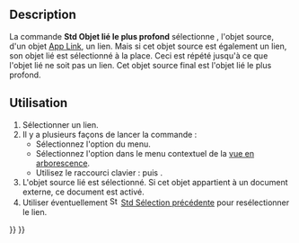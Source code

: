 <languages/>

{{Docnav/fr
|[[Std_LinkSelectLinked/fr|Objet lié]]
|[[Std_LinkSelectAllLinks/fr|Tous les liens]]
|[[Std_View_Menu/fr|Menu affichage]]
|IconL=Std_LinkSelectLinked.svg
|IconR=Std_LinkSelectAllLinks.svg
|IconC=Freecad.svg
}}

{{GuiCommand/fr
|Name=Std LinkSelectLinkedFinal
|Name/fr=Std Objet lié le plus profond
|MenuLocation=Affichage → Navigation par lien → Aller à l'objet lié le plus profond
|Workbenches=Tous
|Shortcut={{KEY|S}} {{KEY|D}}
|Version=0.19
|SeeAlso=[[Std_LinkSelectLinked/fr|Std Objet lié]], [[Std_LinkSelectAllLinks/fr|Std Tous les liens]]
}}

== Description ==

La commande '''Std Objet lié le plus profond''' sélectionne {{PropertyData|Linked Object}}, l'objet source, d'un objet [[App_Link/fr|App Link]], un lien. Mais si cet objet source est également un lien, son objet lié est sélectionné à la place. Ceci est répété jusqu'à ce que l'objet lié ne soit pas un lien. Cet objet source final est l'objet lié le plus profond.

<span id="Usage"></span>
==Utilisation ==

# Sélectionner un lien.
# Il y a plusieurs façons de lancer la commande :
#* Sélectionnez l'option {{MenuCommand|Affichage → Navigation par lien → [[Image:Std_LinkSelectLinkedFinal.svg|16px]] Aller à l'objet lié le plus profond}} du menu.
#* Sélectionnez l'option {{MenuCommand|Actions sur les liens → [[Image:Std_LinkSelectLinkedFinal.svg|16px]] Aller à l'objet lié le plus profond}} dans le menu contextuel de la [[Tree_view/fr|vue en arborescence]].
#* Utilisez le raccourci clavier : {{KEY|S}} puis {{KEY|D}}.
# L'objet source lié est sélectionné. Si cet objet appartient à un document externe, ce document est activé.
# Utiliser éventuellement [[Image:Std_SelBack.svg|16px]] [[Std_SelBack/fr|Std Sélection précédente]] pour resélectionner le lien.


{{Docnav/fr
|[[Std_LinkSelectLinked/fr|Objet lié]]
|[[Std_LinkSelectAllLinks/fr|Tous les liens]]
|[[Std_View_Menu/fr|Menu affichage]]
|IconL=Std_LinkSelectLinked.svg
|IconR=Std_LinkSelectAllLinks.svg
|IconC=Freecad.svg
}}

{{Std_Base_navi{{#translation:}}}}
{{Userdocnavi{{#translation:}}}}